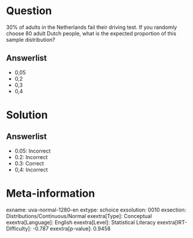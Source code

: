Question
========

30% of adults in the Netherlands fail their driving test. If you randomly choose 80 adult Dutch people, what is the expected proportion of this sample distribution?

Answerlist
----------

* 0,05
* 0,2
* 0,3
* 0,4

Solution
========

Answerlist
----------

* 0.05: Incorrect
* 0.2: Incorrect
* 0.3: Correct
* 0,4: Incorrect

Meta-information
================
exname: uva-normal-1280-en
extype: schoice
exsolution: 0010
exsection: Distributions/Continuous/Normal
exextra[Type]: Conceptual
exextra[Language]: English
exextra[Level]: Statistical Literacy
exextra[IRT-Difficulty]: -0.787
exextra[p-value]: 0.9458
